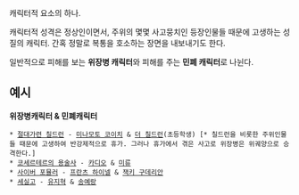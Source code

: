 캐릭터적 요소의 하나.

캐릭터적 성격은 정상인이면서, 주위의 몇몇 사고뭉치인 등장인물들 때문에 고생하는 성질의 캐릭터.
간혹 정말로 복통을 호소하는 장면을 내보내기도 한다.

일반적으로 피해를 보는 '''위장병 캐릭터'''와 피해를 주는 '''민폐 캐릭터'''로 나뉜다.
== 예시 ==
'''위장병캐릭터 & 민폐캐릭터'''
 * [[절대가련 칠드런]] - [[미나모토 코이치]] & [[더 칠드런]](초등학생) [* 칠드런을 비롯한 주위인물들 때문에 고생하여 반강제적으로 휴가. 그러나 휴가에서 겪은 사고로 위장병은 위궤양으로 승격한다.]
 * [[코세르테르의 용술사]] - [[카디오]] & [[미류]]
 * [[사이버 포뮬러]] - [[프란츠 하이넬]] & [[잭키 구데리안]]
 * [[세실고]] - [[유지혁]] & [[송예랑]]

